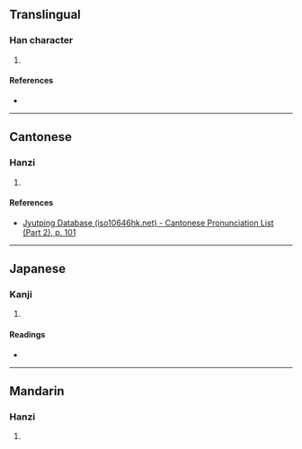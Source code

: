 {{character info/new}}
==Translingual==

===Han character===
{{Han char|rn=46|rad=山|as=12|sn=15|four=|canj=UNLM|ids=⿱山隆}}

# {{defn|Han|sort=山12}}

====References====
* {{Han ref|kx=0319.160|dkj=08447|dj=0619.260|hdz=10795.170|uh=5D90|ud=23952}}

----

==Cantonese==

===Hanzi===
{{yue-hanzi|jyut=[[lung4]]|y=lung4}}

# {{defn|lang=yue|sort=山12}}

====References====
* [http://www.iso10646hk.net/jp/document/download.jsp Jyutping Database (iso10646hk.net) - Cantonese Pronunciation List (Part 2), p. 101]

----

==Japanese==

===Kanji===
{{ja-kanji|grade=|rs=山12}}

# {{defn|lang=ja|sort=山12}}

====Readings====
* {{ja-readings|on=[[りゅう]] (ryū)|kun=}}

----

==Mandarin==

===Hanzi===
{{cmn-hanzi|pin=[[lóng]] ([[long2]])|wg=lung<sup>2</sup>}}

# {{defn|lang=cmn|sort=山12}}
